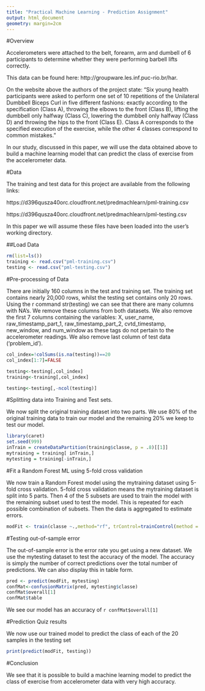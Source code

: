 ```yaml
---
title: "Practical Machine Learning - Prediction Assignment"
output: html_document
geometry: margin=2cm
---
```


#Overview

Accelerometers were attached to the belt, forearm, arm and dumbell of 6 participants to determine whether they were performing barbell lifts correctly.

This data can be found here: http://groupware.les.inf.puc-rio.br/har.

On the website above the authors of the project state: "Six young health participants were asked to perform one set of 10 repetitions of the Unilateral Dumbbell Biceps Curl in five different fashions: exactly according to the specification (Class A), throwing the elbows to the front (Class B), lifting the dumbbell only halfway (Class C), lowering the dumbbell only halfway (Class D) and throwing the hips to the front (Class E).
Class A corresponds to the specified execution of the exercise, while the other 4 classes correspond to common mistakes."

In our study, discussed in this paper, we will use the data obtained above to build a machine learning model that can predict the class of exercise from the accelerometer data.

#Data

The training and test data for this project are available from the following links:

https://d396qusza40orc.cloudfront.net/predmachlearn/pml-training.csv

https://d396qusza40orc.cloudfront.net/predmachlearn/pml-testing.csv

In this paper we will assume these files have been loaded into the user's working directory.

##Load Data 

```r
rm(list=ls())
training <- read.csv("pml-training.csv")
testing <- read.csv("pml-testing.csv")
```

#Pre-processing of Data

There are initially 160 columns in the test and training set. The training set contains nearly 20,000 rows, whilst the testing set contains only 20 rows. Using the r command str(testing) we can see that there are many columns with NA's. We remove these columns from both datasets. We also remove the first 7 columns containing the variables: X, user_name,	raw_timestamp_part_1,	raw_timestamp_part_2,	cvtd_timestamp,	new_window,	and num_window as these tags do not pertain to the accelerometer readings. We also remove last column of test data ('problem_id').


```r
col_index=!colSums(is.na(testing))==20
col_index[1:7]=FALSE

testing<-testing[,col_index]
training<-training[,col_index]

testing<-testing[,-ncol(testing)]
```

#Splitting data into Training and Test sets.

We now split the original training dataset into two parts. We use 80% of the original training data to train our model and the remaining 20% we keep to test our model.

```r
library(caret)
set.seed(999)
inTrain = createDataPartition(training$classe, p = .8)[[1]]
mytraining = training[ inTrain,]
mytesting = training[-inTrain,]
```

#Fit a Random Forest ML using 5-fold cross validation

We now train a Random Forest model using the mytraining dataset using 5-fold cross validation. 5-fold cross validation means the mytraining dataset is split into 5 parts. Then 4 of the 5 subsets are used to train the model with the remaining subset used to test the model. This is repeated for each possible combination of subsets. Then the data is aggregated to estimate errors.

```r
modFit <- train(classe ~.,method="rf", trControl=trainControl(method = "cv", number = 5),data=mytraining)
```

#Testing out-of-sample error

The out-of-sample error is the error rate you get using a new dataset. We use the mytesting dataset to test the accuracy of the model. The accuracy is simply the number of correct predictions over the total number of predictions. We can also display this in table form. 

```r
pred <- predict(modFit, mytesting)
confMat<-confusionMatrix(pred, mytesting$classe)
confMat$overall[1]
confMat$table
```

We see our model has an accuracy of `r confMat$overall[1] `


#Prediction Quiz results

We now use our trained model to predict the class of each of the 20 samples in the testing set

```r
print(predict(modFit, testing))
```


#Conclusion

We see that it is possible to build a machine learning model to predict the class of exercise from accelerometer data with very high accuracy.




